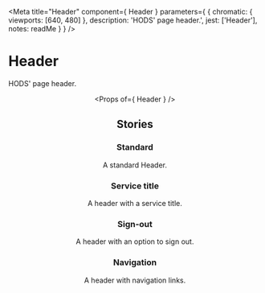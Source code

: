 
<Meta
  title="Header"
  component={ Header }
  parameters={ {
    chromatic: { viewports: [640, 480] },
    description: 'HODS\' page header.',
    jest: ['Header'],
    notes: readMe
  } }
/>

# Header

HODS' page header.

<Preview withToolbar>
  <Story name="Header">
    <Header serviceName="Service name" />
  </Story>
</Preview>

<Props of={ Header } />


## Stories
### Standard

A standard Header.

<Preview>
  <Story name="Standard">
    <Header />
  </Story>
</Preview>


### Service title

A header with a service title.

<Preview>
  <Story name="Service title">
    <Header serviceName="Service name" />
  </Story>
</Preview>


### Sign-out

A header with an option to sign out.

<Preview>
  <Story name="Sign-out">
    <Header
      accountHref="#/my-account"
      serviceName="Service name"
      signOutHref="#/auth/sign-out"
      username="User name"
    />
  </Story>
</Preview>


### Navigation

A header with navigation links.

<Preview>
  <Story name="Navigation">
    <Header
      accountHref="#/my-account"
      navigation={[
        { href: '/styles', text: 'Styles' },
        { href: '/components', text: 'Components' },
        { href: '/patterns', text: 'Patterns' },
        { href: '/resources', text: 'Resources' },
        { href: '/get-involved', text: 'Get involved' }
      ]}
      serviceName="Service name"
      signOutHref="#/auth/sign-out"
      username="User name"
    />
  </Story>
</Preview>